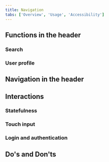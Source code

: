 ```yaml
---
title: Navigation
tabs: ['Overview', 'Usage', 'Accessibility']
---
```


## Functions in the header

### Search

### User profile

## Navigation in the header

## Interactions

### Statefulness

### Touch input

### Login and authentication

## Do's and Don'ts

